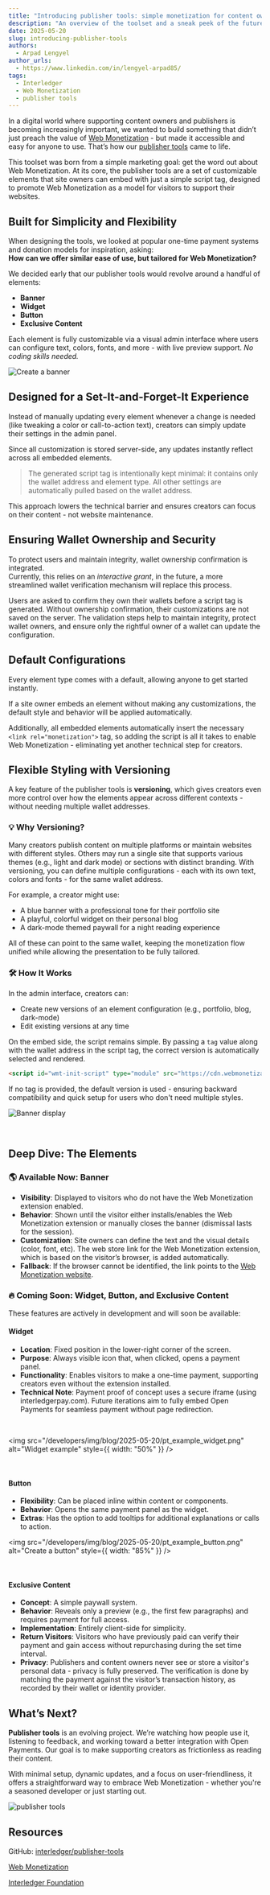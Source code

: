 ```yaml
---
title: "Introducing publisher tools: simple monetization for content owners and publishers"
description: "An overview of the toolset and a sneak peek of the future plans"
date: 2025-05-20
slug: introducing-publisher-tools
authors:
  - Arpad Lengyel
author_urls:
  - https://www.linkedin.com/in/lengyel-arpad85/
tags:
  - Interledger
  - Web Monetization
  - publisher tools
---
```



In a digital world where supporting content owners and publishers is becoming increasingly important, we wanted to build something that didn’t just preach the value of [Web Monetization](https://webmonetization.org/) - but made it accessible and easy for anyone to use. That’s how our [publisher tools](https://webmonetization.org/tools/) came to life.

This toolset was born from a simple marketing goal: get the word out about Web Monetization. At its core, the publisher tools are a set of customizable elements that site owners can embed with just a simple script tag, designed to promote Web Monetization as a model for visitors to support their websites.

## Built for Simplicity and Flexibility

When designing the tools, we looked at popular one-time payment systems and donation models for inspiration, asking:  
**How can we offer similar ease of use, but tailored for Web Monetization?**

We decided early that our publisher tools would revolve around a handful of elements:

- **Banner**
- **Widget**
- **Button**
- **Exclusive Content**

Each element is fully customizable via a visual admin interface where users can configure text, colors, fonts, and more - with live preview support. *No coding skills needed.*

![Create a banner](/developers/img/blog/2025-05-20/pt_example_banner.png)

## Designed for a Set-It-and-Forget-It Experience

Instead of manually updating every element whenever a change is needed (like tweaking a color or call-to-action text), creators can simply update their settings in the admin panel.

Since all customization is stored server-side, any updates instantly reflect across all embedded elements.

> The generated script tag is intentionally kept minimal: it contains only the wallet address and element type. All other settings are automatically pulled based on the wallet address.

This approach lowers the technical barrier and ensures creators can focus on their content - not website maintenance.

## Ensuring Wallet Ownership and Security

To protect users and maintain integrity, wallet ownership confirmation is integrated.  
Currently, this relies on an *interactive grant*, in the future, a more streamlined wallet verification mechanism will replace this process.

Users are asked to confirm they own their wallets before a script tag is generated. 
Without ownership confirmation, their customizations are not saved on the server. The validation steps help to maintain integrity, protect wallet owners, and ensure only the rightful owner of a wallet can update the configuration.

## Default Configurations

Every element type comes with a default, allowing anyone to get started instantly.

If a site owner embeds an element without making any customizations, the default style and behavior will be applied automatically.

Additionally, all embedded elements automatically insert the necessary `<link rel="monetization">` tag, so adding the script is all it takes to enable Web Monetization - eliminating yet another technical step for creators.

## Flexible Styling with Versioning

A key feature of the publisher tools is **versioning**, which gives creators even more control over how the elements appear across different contexts - without needing multiple wallet addresses.

### 💡 Why Versioning?

Many creators publish content on multiple platforms or maintain websites with different styles. Others may run a single site that supports various themes (e.g., light and dark mode) or sections with distinct branding. With versioning, you can define multiple configurations - each with its own text, colors and fonts - for the same wallet address.

For example, a creator might use:

- A blue banner with a professional tone for their portfolio site
- A playful, colorful widget on their personal blog
- A dark-mode themed paywall for a night reading experience

All of these can point to the same wallet, keeping the monetization flow unified while allowing the presentation to be fully tailored.

### 🛠️ How It Works

In the admin interface, creators can:

- Create new versions of an element configuration (e.g., portfolio, blog, dark-mode)
- Edit existing versions at any time

On the embed side, the script remains simple. By passing a `tag` value along with the wallet address in the script tag, the correct version is automatically selected and rendered.

```html
<script id="wmt-init-script" type="module" src="https://cdn.webmonetization.org/init.js?wa=[user-wallet-address]&tag=blog&types=banner"></script>
```

If no tag is provided, the default version is used - ensuring backward compatibility and quick setup for users who don't need multiple styles.

![Banner display](/developers/img/blog/2025-05-20/pt_embedded_banner.png)

<br />

## Deep Dive: The Elements

### 🌎 Available Now: **Banner**

- **Visibility**: Displayed to visitors who do not have the Web Monetization extension enabled.
- **Behavior**: Shown until the visitor either installs/enables the Web Monetization extension or manually closes the banner (dismissal lasts for the session).
- **Customization**: Site owners can define the text and the visual details (color, font, etc). The web store link for the Web Monetization extension, which is based on the visitor’s browser, is added automatically.
- **Fallback**: If the browser cannot be identified, the link points to the [Web Monetization website](https://webmonetization.org/).

### 🔥 Coming Soon: Widget, Button, and Exclusive Content

These features are actively in development and will soon be available:

#### Widget

- **Location**: Fixed position in the lower-right corner of the screen.
- **Purpose**: Always visible icon that, when clicked, opens a payment panel.
- **Functionality**: Enables visitors to make a one-time payment, supporting creators even without the extension installed.
- **Technical Note**: Payment proof of concept uses a secure iframe (using interledgerpay.com). Future iterations aim to fully embed Open Payments for seamless payment without page redirection.

<br />

<img src="/developers/img/blog/2025-05-20/pt_example_widget.png" alt="Widget example" style={{ width: "50%" }} />

<br />

#### Button

- **Flexibility**: Can be placed inline within content or components.
- **Behavior**: Opens the same payment panel as the widget.
- **Extras**: Has the option to add tooltips for additional explanations or calls to action.


<img src="/developers/img/blog/2025-05-20/pt_example_button.png" alt="Create a button" style={{ width: "85%" }} />

<br />

#### Exclusive Content

- **Concept**: A simple paywall system.
- **Behavior**: Reveals only a preview (e.g., the first few paragraphs) and requires payment for full access.
- **Implementation**: Entirely client-side for simplicity.
- **Return Visitors**: Visitors who have previously paid can verify their payment and gain access without repurchasing during the set time interval.
- **Privacy**: Publishers and content owners never see or store a visitor's personal data - privacy is fully preserved. The verification is done by matching the payment against the visitor’s transaction history, as recorded by their wallet or identity provider.


## What’s Next?

**Publisher tools** is an evolving project. We’re watching how people use it, listening to feedback, and working toward a better integration with Open Payments. Our goal is to make supporting creators as frictionless as reading their content.

With minimal setup, dynamic updates, and a focus on user-friendliness, it offers a straightforward way to embrace Web Monetization - whether you're a seasoned developer or just starting out.

![publisher tools](/developers/img/blog/2025-05-20/pt_tools_collection.png)

## Resources

GitHub: [interledger/publisher-tools](https://github.com/interledger/publisher-tools/)

[Web Monetization](https://webmonetization.org/)

[Interledger Foundation](https://interledger.org/)
